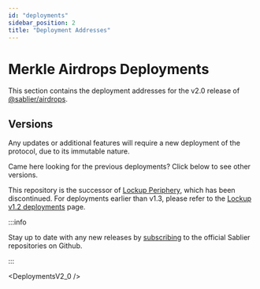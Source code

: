 ```yaml
---
id: "deployments"
sidebar_position: 2
title: "Deployment Addresses"
---
```



# Merkle Airdrops Deployments

[latest]: https://npmjs.com/package/@sablier/airdrops

This section contains the deployment addresses for the v2.0 release of [@sablier/airdrops][latest].

<DeploymentNote />

## Versions

Any updates or additional features will require a new deployment of the protocol, due to its immutable nature.

Came here looking for the previous deployments? Click below to see other versions.

<ReleaseHistoryAirdrops />

This repository is the successor of [Lockup Periphery](https://github.com/sablier-labs/v2-periphery), which has been
discontinued. For deployments earlier than v1.3, please refer to the
[Lockup v1.2 deployments](/guides/lockup/previous-deployments/v1.2) page.

:::info

Stay up to date with any new releases by [subscribing](https://x.com/Sablier/status/1821220784661995627) to the official
Sablier repositories on Github.

:::

<DeploymentsV2_0 />
